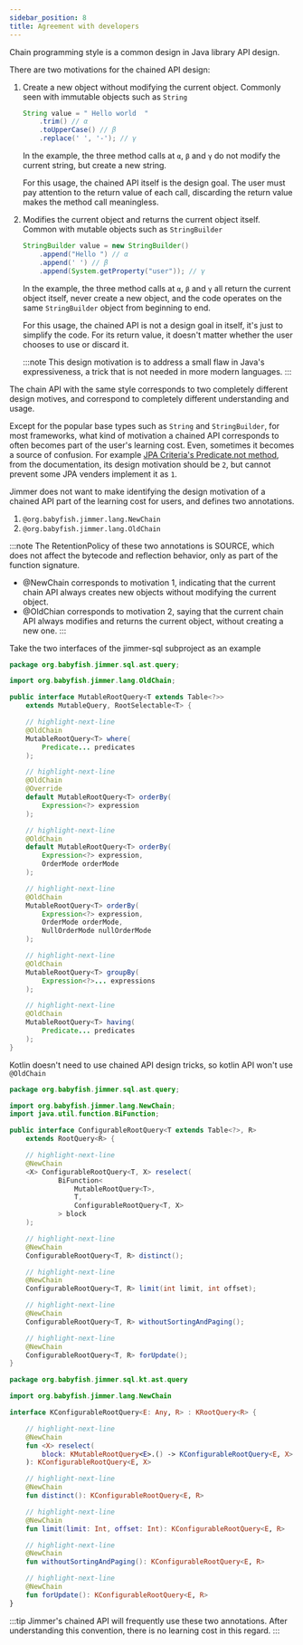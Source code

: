 ```yaml
---
sidebar_position: 8
title: Agreement with developers
---
```



Chain programming style is a common design in Java library API design.

There are two motivations for the chained API design:

1.  Create a new object without modifying the current object. Commonly seen with immutable objects such as `String`

    ```java
    String value = " Hello world  "
        .trim() // α
        .toUpperCase() // β
        .replace(' ', '-'); // γ
    ```

    In the example, the three method calls at `α`, `β` and `γ` do not modify the current string, but create a new string.

     For this usage, the chained API itself is the design goal. The user must pay attention to the return value of each call, discarding the return value makes the method call meaningless.

2.  Modifies the current object and returns the current object itself. Common with mutable objects such as `StringBuilder`

    ```java
    StringBuilder value = new StringBuilder()
        .append("Hello ") // α
        .append(' ') // β
        .append(System.getProperty("user")); // γ
    ```

    In the example, the three method calls at `α`, `β` and `γ` all return the current object itself, never create a new object, and the code operates on the same `StringBuilder` object from beginning to end.

     For this usage, the chained API is not a design goal in itself, it's just to simplify the code. For its return value, it doesn't matter whether the user chooses to use or discard it.

     :::note
     This design motivation is to address a small flaw in Java's expressiveness, a trick that is not needed in more modern languages.
     :::

The chain API with the same style corresponds to two completely different design motives, and correspond to completely different understanding and usage.

Except for the popular base types such as `String` and `StringBuilder`, for most frameworks, what kind of motivation a chained API corresponds to often becomes part of the user's learning cost. Even, sometimes it becomes a source of confusion. For example [JPA Criteria's Predicate.not method](https://docs.oracle.com/javaee/7/api/javax/persistence/criteria/Predicate.html#not--), from the documentation, its design motivation should be `2`, but cannot prevent some JPA venders implement it as `1`.

Jimmer does not want to make identifying the design motivation of a chained API part of the learning cost for users, and defines two annotations.

1. `@org.babyfish.jimmer.lang.NewChain`
2. `@org.babyfish.jimmer.lang.OldChain`

:::note
The RetentionPolicy of these two annotations is SOURCE, which does not affect the bytecode and reflection behavior, only as part of the function signature.

- @NewChain corresponds to motivation 1, indicating that the current chain API always creates new objects without modifying the current object.
- @OldChian corresponds to motivation 2, saying that the current chain API always modifies and returns the current object, without creating a new one.
:::

Take the two interfaces of the jimmer-sql subproject as an example

<Tabs groupId="language">
<TabItem value="java" label="Java">

```java title="MutableQuery.java"
package org.babyfish.jimmer.sql.ast.query;

import org.babyfish.jimmer.lang.OldChain;

public interface MutableRootQuery<T extends Table<?>> 
    extends MutableQuery, RootSelectable<T> {

    // highlight-next-line
    @OldChain
    MutableRootQuery<T> where(
        Predicate... predicates
    );

    // highlight-next-line
    @OldChain
    @Override
    default MutableRootQuery<T> orderBy(
        Expression<?> expression
    );

    // highlight-next-line
    @OldChain
    default MutableRootQuery<T> orderBy(
        Expression<?> expression, 
        OrderMode orderMode
    );

    // highlight-next-line
    @OldChain
    MutableRootQuery<T> orderBy(
        Expression<?> expression, 
        OrderMode orderMode, 
        NullOrderMode nullOrderMode
    );

    // highlight-next-line
    @OldChain
    MutableRootQuery<T> groupBy(
        Expression<?>... expressions
    );

    // highlight-next-line
    @OldChain
    MutableRootQuery<T> having(
        Predicate... predicates
    );
}
```

</TabItem>
<TabItem value="kotlin" label="Kotlin">

Kotlin doesn't need to use chained API design tricks, so kotlin API won't use `@OldChain`

</TabItem>
</Tabs>

<Tabs groupId="language">
<TabItem value="java" label="Java">

```java title="ConfigurableRootQuery.java"
package org.babyfish.jimmer.sql.ast.query;

import org.babyfish.jimmer.lang.NewChain;
import java.util.function.BiFunction;

public interface ConfigurableRootQuery<T extends Table<?>, R> 
    extends RootQuery<R> {

    // highlight-next-line
    @NewChain
    <X> ConfigurableRootQuery<T, X> reselect(
            BiFunction<
                MutableRootQuery<T>, 
                T, 
                ConfigurableRootQuery<T, X>
            > block
    );

    // highlight-next-line
    @NewChain
    ConfigurableRootQuery<T, R> distinct();

    // highlight-next-line
    @NewChain
    ConfigurableRootQuery<T, R> limit(int limit, int offset);

    // highlight-next-line
    @NewChain
    ConfigurableRootQuery<T, R> withoutSortingAndPaging();

    // highlight-next-line
    @NewChain
    ConfigurableRootQuery<T, R> forUpdate();
}
```

</TabItem>
<TabItem value="kotlin" label="Kotlin">

```kotlin
package org.babyfish.jimmer.sql.kt.ast.query

import org.babyfish.jimmer.lang.NewChain

interface KConfigurableRootQuery<E: Any, R> : KRootQuery<R> {

    // highlight-next-line
    @NewChain
    fun <X> reselect(
        block: KMutableRootQuery<E>.() -> KConfigurableRootQuery<E, X>
    ): KConfigurableRootQuery<E, X>

    // highlight-next-line
    @NewChain
    fun distinct(): KConfigurableRootQuery<E, R>

    // highlight-next-line
    @NewChain
    fun limit(limit: Int, offset: Int): KConfigurableRootQuery<E, R>

    // highlight-next-line
    @NewChain
    fun withoutSortingAndPaging(): KConfigurableRootQuery<E, R>

    // highlight-next-line
    @NewChain
    fun forUpdate(): KConfigurableRootQuery<E, R>
}
```

</TabItem>
</Tabs>

:::tip
Jimmer's chained API will frequently use these two annotations. After understanding this convention, there is no learning cost in this regard.
:::
